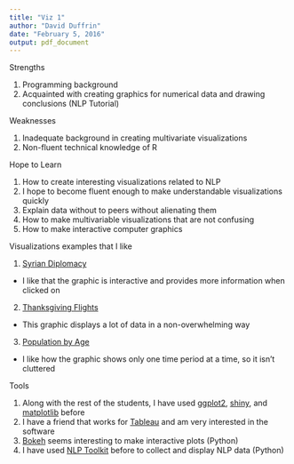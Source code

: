 ```yaml
---
title: "Viz 1"
author: "David Duffrin"
date: "February 5, 2016"
output: pdf_document
---
```


Strengths

1. Programming background
2. Acquainted with creating graphics for numerical data and drawing conclusions (NLP Tutorial)

Weaknesses

1. Inadequate background in creating multivariate visualizations
2. Non-fluent technical knowledge of R

Hope to Learn

1. How to create interesting visualizations related to NLP
2. I hope to become fluent enough to make understandable visualizations quickly
3. Explain data without to peers without alienating them
3. How to make multivariable visualizations that are not confusing
4. How to make interactive computer graphics

Visualizations examples that I like

1. [Syrian Diplomacy](http://www.slate.com/blogs/the_slatest/2015/10/06/syrian_conflict_relationships_explained.html)
  + I like that the graphic is interactive and provides more information when clicked on
2. [Thanksgiving Flights](http://googletrends.github.io/iframe-scaffolder/#/view?urls=Thanksgiving%202015%7Chttps:%252F%252Fgoogledataorg.cartodb.com%252Fu%252Fgoogledata%252Fviz%252Fbf595f4c-7381-11e5-9ec5-42010a14800c%252Fembed_map&active=0&sharing=1&autoplay=0&loop=1&layout=narrative&theme=red&title=A%20day%20in%20the%20life:%20US%20Thanksgiving%20on%20Google%20Flights&description=The%20day%20before%20Thanksgiving%202015%20shown%20in%20US%20domestic%20and%20international%20air%20travel%20booked%20with%20Google%20Flights)
  + This graphic displays a lot of data in a non-overwhelming way
3. [Population by Age](http://www.pewresearch.org/files/2014/04/847889448.gif)
  + I like how the graphic shows only one time period at a time, so it isn't cluttered

Tools

1. Along with the rest of the students, I have used [ggplot2](http://ggplot2.org/), [shiny](http://shiny.rstudio.com/), and [matplotlib](http://matplotlib.org/) before
3. I have a friend that works for [Tableau](http://www.tableau.com/) and am very interested in the software
4. [Bokeh](http://bokeh.pydata.org/en/latest/) seems interesting to make interactive plots (Python)
5. I have used [NLP Toolkit](http://www.nltk.org/) before to collect and display NLP data (Python)